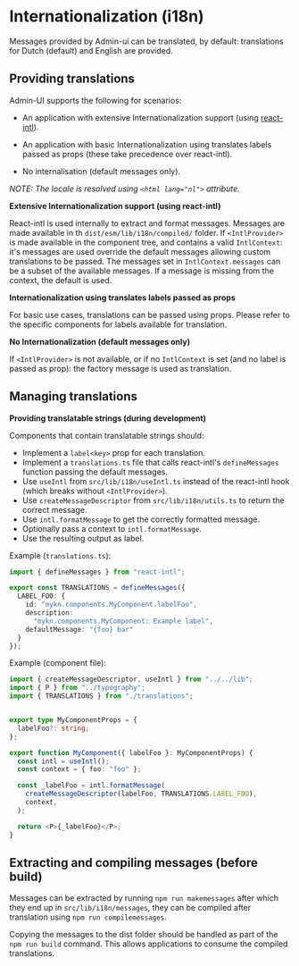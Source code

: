 
<Meta title="Manual/Internationalization"/>

# Internationalization (i18n)

Messages provided by Admin-ui can be translated, by default: translations for Dutch (default) and English are provided.

## Providing translations

Admin-UI supports the following for scenarios:

- An application with extensive Internationalization support
  (using [react-intl](https://formatjs.io/docs/react-intl/)).

- An application with basic Internationalization using translates labels
  passed as props (these take precedence over react-intl).

- No internalisation (default messages only).

*NOTE: The locale is resolved using `<html lang="nl">` attribute.*

**Extensive Internationalization support (using react-intl)**

React-intl is used internally to extract and format messages. Messages are made available in th `dist/esm/lib/i18n/compiled/`
folder. If `<IntlProvider>` is made available in the component tree, and contains a valid `IntlContext`: it's  messages
are used override the default messages allowing custom translations to be passed. The messages set in `IntlContext.messages`
can be a subset of the available messages. If a message is missing from the context, the default is used.


**Internationalization using translates labels passed as props**

For basic use cases, translations can be passed using props. Please refer to the specific components for labels
available for translation.


**No Internationalization (default messages only)**

If `<IntlProvider>` is not available, or if no `IntlContext` is set (and no label is passed as prop): the factory message
is used as translation.


## Managing translations

**Providing translatable strings (during development)**

Components that contain translatable strings should:

- Implement a `label<key>` prop for each translation.
- Implement a `translations.ts` file that calls react-intl's `defineMessages` function passing the default messages.
- Use `useIntl` from `src/lib/i18n/useIntl.ts` instead of the react-intl hook (which breaks without `<IntlProvider>`).
- Use `createMessageDescriptor` from `src/lib/i18n/utils.ts` to return the correct message.
- Use `intl.formatMessage` to get the correctly formatted message.
- Optionally pass a context to `intl.formatMessage`.
- Use the resulting output as label.

Example (`translations.ts`):

```ts
import { defineMessages } from "react-intl";

export const TRANSLATIONS = defineMessages({
  LABEL_FOO: {
    id: "mykn.components.MyComponent.labelFoo",
    description:
      "mykn.components.MyComponent: Example label",
    defaultMessage: "{foo} bar"
  }
});
```

Example (component file):

```ts
import { createMessageDescriptor, useIntl } from "../../lib";
import { P } from "../typography";
import { TRANSLATIONS } from "./translations";


export type MyComponentProps = {
  labelFoo?: string;
};

export function MyComponent({ labelFoo }: MyComponentProps) {
  const intl = useIntl();
  const context = { foo: "foo" };

  const _labelFoo = intl.formatMessage(
    createMessageDescriptor(labelFoo, TRANSLATIONS.LABEL_FOO),
    context,
  );

  return <P>{_labelFoo}</P>;
}
```


## Extracting and compiling messages (before build)

Messages can be extracted by running `npm run makemessages` after which they end up in `src/lib/i18n/messages`, they can
be compiled after translation using `npm run compilemessages`.

Copying the messages to the dist folder should be handled as part of the `npm run build` command. This allows
applications to consume the compiled translations.
